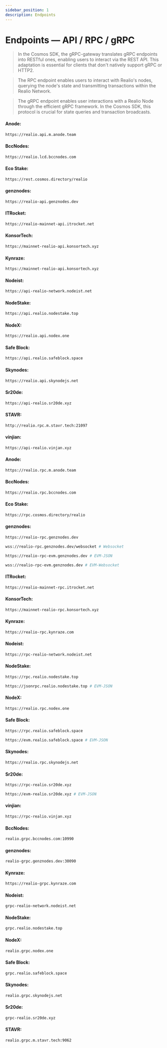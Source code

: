 ```yaml
---
sidebar_position: 1
description: Endpoints
---
```



# Endpoints — API / RPC / gRPC

> In the Cosmos SDK, the gRPC-gateway translates gRPC endpoints into RESTful ones, enabling users to interact via the REST API. This adaptation is essential for clients that don't natively support gRPC or HTTP2.

> The RPC endpoint enables users to interact with Realio's nodes, querying the node's state and transmitting transactions within the Realio Network.

> The gRPC endpoint enables user interactions with a Realio Node through the efficient gRPC framework. In the Cosmos SDK, this protocol is crucial for state queries and transaction broadcasts.

<Tabs>
  <TabItem value="api" label="API" default>

#### Anode:
```bash
https://realio.api.m.anode.team
```

#### BccNodes:
```bash
https://realio.lcd.bccnodes.com
```

#### Eco Stake:
```bash
https://rest.cosmos.directory/realio
```

#### genznodes:
```bash
https://realio-api.genznodes.dev
```

#### ITRocket:
```bash
https://realio-mainnet-api.itrocket.net
```

#### KonsorTech:
```bash
https://mainnet-realio-api.konsortech.xyz
```

#### Kynraze:
```bash
https://mainnet-realio-api.konsortech.xyz
```

#### Nodeist:
```bash
https://api-realio-network.nodeist.net
```

#### NodeStake:
```bash
https://api.realio.nodestake.top
```

#### NodeX:
```bash
https://realio.api.nodex.one
```

#### Safe Block:
```bash
https://api.realio.safeblock.space
```

#### Skynodes:
```bash
https://realio.api.skynodejs.net
```

#### Sr20de:
```bash
https://api-realio.sr20de.xyz
```

#### STAVR:
```bash
http://realio.rpc.m.stavr.tech:21097
```

#### vinjian:
```bash
https://api-realio.vinjan.xyz
```

</TabItem>
  <TabItem value="rpc" label="RPC">

#### Anode:
```bash
https://realio.rpc.m.anode.team
```

#### BccNodes:
```bash
https://realio.rpc.bccnodes.com
```

#### Eco Stake:
```bash
https://rpc.cosmos.directory/realio
```

#### genznodes:
```bash
https://realio-rpc.genznodes.dev
```

```bash
wss://realio-rpc.genznodes.dev/websocket # Websocket
```

```bash
https://realio-rpc-evm.genznodes.dev # EVM-JSON
```

```bash
wss://realio-rpc-evm.genznodes.dev # EVM-Websocket
```

#### ITRocket:
```bash
https://realio-mainnet-rpc.itrocket.net
```

#### KonsorTech:
```bash
https://mainnet-realio-rpc.konsortech.xyz
```

#### Kynraze:
```bash
https://realio-rpc.kynraze.com
```

#### Nodeist:
```bash
https://rpc-realio-network.nodeist.net
```

#### NodeStake:
```bash
https://rpc.realio.nodestake.top
```
```bash
https://jsonrpc.realio.nodestake.top # EVM-JSON
```

#### NodeX:
```bash
https://realio.rpc.nodex.one
```

#### Safe Block:
```bash
https://rpc.realio.safeblock.space
```
```bash
https://evm.realio.safeblock.space # EVM-JSON
```

#### Skynodes:
```bash
https://realio.rpc.skynodejs.net
```

#### Sr20de:
```bash
https://rpc-realio.sr20de.xyz
```
```bash
https://evm-realio.sr20de.xyz # EVM-JSON
```

#### vinjian:
```bash
https://rpc-realio.vinjan.xyz
```

</TabItem>
  <TabItem value="grpc" label="gRPC">

#### BccNodes:
```bash
realio.grpc.bccnodes.com:10990
```

#### genznodes:
```bash
realio-grpc.genznodes.dev:30090
```

#### Kynraze:
```bash
https://realio-grpc.kynraze.com
```

#### Nodeist:
```bash
grpc-realio-network.nodeist.net
```

#### NodeStake:
```bash
grpc.realio.nodestake.top
```

#### NodeX:
```bash
realio.grpc.nodex.one
```

#### Safe Block:
```bash
grpc.realio.safeblock.space
```

#### Skynodes:
```bash
realio.grpc.skynodejs.net
```

#### Sr20de:
```bash
grpc-realio.sr20de.xyz
```

#### STAVR:
```bash
realio.grpc.m.stavr.tech:9062
```

</TabItem>
</Tabs>